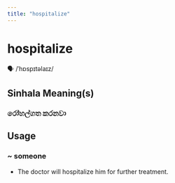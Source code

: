 ```yaml
---
title: "hospitalize"
---
```


# hospitalize

🗣️ /ˈhɒspɪtəlaɪz/

## Sinhala Meaning(s)

### රෝහල්ගත කරනවා

## Usage

### ~ someone

- The doctor will hospitalize him for further treatment.

